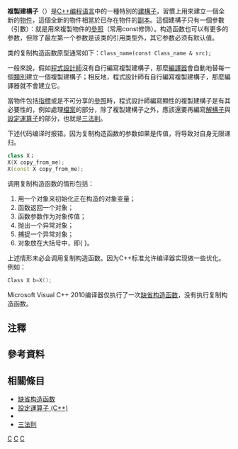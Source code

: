 {{unreferenced|time=2015-05-29T17:42:59+00:00}}
{{noteTA
| G1= IT
| T= zh-tw:複製建構子; zh-cn:复制构造函数; zh-hk:複製建構子; zh-mo:复制构造函数; zh-sg:复制构造函数;
| 1= zh-tw:設定運算子; zh-cn:赋值运算符; zh-hk:設定運算子; zh-mo:赋值运算符; zh-sg:赋值运算符;
| 2= zh-tw:運算子; zh-cn:运算符; zh-hk:運算子; zh-mo:运算符; zh-sg:运算符;
| 3= zh-tw:建構子; zh-cn:构造函数; zh-hk:建構子; zh-mo:构造函数; zh-sg:构造函数;
| 4= zh-tw:解構子; zh-cn:析构函数; zh-hk:解構子; zh-mo:析构函数; zh-sg:析构函数;
| 6= zh-tw:類別; zh-cn:类; zh-hk:類別; zh-mo:类; zh-sg:类;
| 7= zh-tw:程式設計師; zh-cn:程序员; zh-hk:程式設計師; zh-mo:程序员; zh-sg:程序员;
| 8= zh-tw:隱性; zh-cn:隐式; zh-hk:隱性; zh-mo:隐式; zh-sg:隐式;
| 9= zh-tw:顯性; zh-cn:显式; zh-hk:顯性; zh-mo:显式; zh-sg:显式;
|10= zh-tw:程式語言; zh-cn:编程语言; zh-hk:程式語言; zh-mo:编程语言; zh-sg:编程语言;
}}
'''複製建構子'''（{{lang-en|Copy constructor}}）是[[C++|C++]][[编程语言|编程语言]]中的一種特別的[[建構子|建構子]]，習慣上用來建立一個全新的[[物件_(電腦科學)|物件]]，這個全新的物件相當於已存在物件的[[物件複製|副本]]。這個建構子只有一個參數（引數）：就是用來複製物件的[[參照|參照]]（常用const修饰）。构造函数也可以有更多的参数，但除了最左第一个参数是该类的引用类型外，其它参数必须有默认值。

类的复制构造函数原型通常如下：<code>Class_name(const Class_name & src);</code>

一般來說，假如[[程序员|程式設計師]]沒有自行編寫複製建構子，那麼[[編譯器|編譯器]]會自動地替每一個[[类_(计算机科学)|類別]]建立一個複製建構子；相反地，程式設計師有自行編寫複製建構子，那麼編譯器就不會建立它{{notetag|隱性的複製建構子，{{lang-en|implicit copy constructor}}，由編譯器自動建立的複製建構子}}{{notetag|顯性的複製建構子，{{lang-en|explicit copy constructor}}，由程式設計師自行編寫的複製建構子}}。

當物件包括[[指针_(信息学)|指標]]或是不可分享的[[參照|參照]]時，程式設計師編寫顯性的複製建構子是有其必要性的，例如處理[[電腦檔案|檔案]]的部分，除了複製建構子之外，應該還要再編寫[[解構子|解構子]]與[[C++設定運算子|設定運算子]]的部分，也就是[[三法則|三法則]]。

下述代码编译时报错。因为复制构造函数的参数如果是传值，将导致对自身无限递归。
<syntaxhighlight lang="cpp">
class X；
X(X copy_from_me);
X(const X copy_from_me);
</syntaxhighlight>

调用复制构造函数的情形包括：
# 用一个对象来初始化正在构造的对象变量；
# 函数返回一个对象；
# 函数参数作为对象传值；
# 抛出一个异常对象；
# 捕捉一个异常对象；
# 对象放在大括号中，即{  }。
上述情形未必会调用复制构造函数。因为C++标准允许编译器实现做一些优化。例如：
<syntaxhighlight lang="cpp">
Class X b=X(); 
</syntaxhighlight>

Microsoft Visual C++ 2010编译器仅执行了一次[[缺省构造函数|缺省构造函数]]，没有执行复制构造函数。

== 注釋 ==
{{ReflistH|2}}
{{NoteFoot}}
{{ReflistF}}

== 參考資料 ==
{{Reflist|2}}

== 相關條目 ==
* [[缺省构造函数|缺省构造函数]]
* [[設定運算子_(C++)|設定運算子 (C++)]]
*{{translink|en|Object copy|物件複製}}
* [[三法則|三法則]]

[[Category:C++|C]]
[[Category:方法_(電腦科學)|C]]
[[Category:带有C++代码示例的条目|C]]